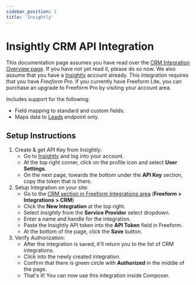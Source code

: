 ```yaml
---
sidebar_position: 2
title: 'Insightly'
---
```


# Insightly CRM API Integration

This documentation page assumes you have read over the [CRM Integration Overview page](../../integrations/crm/index.mdx). If you have not yet read it, please do so now. We also assume that you have a [Insightly](http://insightly.com) account already. This integration requires that you have _Freeform Pro_. If you currently have Freeform Lite, you can purchase an upgrade to Freeform Pro by visiting your account area.

Includes support for the following:

- Field mapping to standard and custom fields.
- Maps data to [Leads](https://api.insightly.com/v3.1/Help#!/Leads/AddEntity) endpoint only.

## Setup Instructions

1. Create & get API Key from Insightly:
   - Go to [Insightly](http://insightly.com) and log into your account.
   - At the top right corner, click on the profile icon and select **User Settings**.
   - On the next page, towards the bottom under the **API Key** section, copy the token that is there.
2. Setup Integration on your site:
   - Go to the [CRM section in Freeform Integrations area](../../integrations/crm/index.mdx) (**Freeform > Integrations > CRM**)
   - Click the **New Integration** at the top right.
   - Select _Insightly_ from the **Service Provider** select dropdown.
   - Enter a name and handle for the integration.
   - Paste the Insightly API token into the **API Token** field in Freeform.
   - At the bottom of the page, click the **Save** button.
3. Verify Authorization:
   - After the integration is saved, it'll return you to the list of CRM integrations.
   - Click into the newly created integration.
   - Confirm that there is green circle with **Authorized** in the middle of the page.
   - That's it! You can now use this integration inside Composer.
